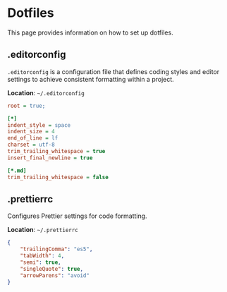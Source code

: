 # Dotfiles

This page provides information on how to set up dotfiles.

## .editorconfig

`.editorconfig` is a configuration file that defines coding styles and editor settings to achieve consistent formatting within a project.

**Location**: `~/.editorconfig`

```ini
root = true;

[*]
indent_style = space
indent_size = 4
end_of_line = lf
charset = utf-8
trim_trailing_whitespace = true
insert_final_newline = true

[*.md]
trim_trailing_whitespace = false

```

## .prettierrc

Configures Prettier settings for code formatting.

**Location**: `~/.prettierrc`

```json
{
    "trailingComma": "es5",
    "tabWidth": 4,
    "semi": true,
    "singleQuote": true,
    "arrowParens": "avoid"
}
```
